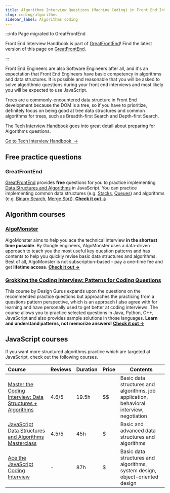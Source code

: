 ---
title: Algorithms Interview Questions (Machine Coding) in Front End Interviews
slug: coding/algorithms
sidebar_label: Algorithms coding
---

:::info Page migrated to GreatFrontEnd

Front End Interview Handbook is part of [GreatFrontEnd](https://www.greatfrontend.com?utm_source=frontendinterviewhandbook&utm_medium=referral&gnrs=frontendinterviewhandbook)! Find the latest version of this page on [GreatFrontEnd](https://www.greatfrontend.com/front-end-interview-guidebook/algorithms?utm_source=frontendinterviewhandbook&utm_medium=referral&gnrs=frontendinterviewhandbook).

:::

Front End Engineers are also Software Engineers after all, and it's an expectation that Front End Engineers have basic competency in algorithms and data structures. It is possible and reasonable that you will be asked to solve algorithmic questions during your front end interviews and most likely you will be expected to use JavaScript.

Trees are a commonly-encountered data structure in Front End development because the DOM is a tree, so if you have to prioritize, definitely focus on being good at tree data structures and common algorithms for trees, such as Breadth-first Search and Depth-first Search.

The [Tech Interview Handbook](https://www.techinterviewhandbook.org/algorithms/study-cheatsheet/) goes into great detail about preparing for Algorithms questions.

<a className="button button--primary" href="https://www.techinterviewhandbook.org/algorithms/study-cheatsheet/">Go to Tech Interview Handbook &nbsp;→</a>

## Free practice questions

### GreatFrontEnd

[GreatFrontEnd](https://www.greatfrontend.com?utm_source=frontendinterviewhandbook&utm_medium=referral&gnrs=frontendinterviewhandbook) provides **free** questions for you to practice implementing [Data Structures and Algorithms](https://www.greatfrontend.com/questions/js/coding/data-structures-algorithms?utm_source=frontendinterviewhandbook&utm_medium=referral&gnrs=frontendinterviewhandbook) in JavaScript. You can practice implementing common data structures (e.g. [Stacks](https://www.greatfrontend.com/questions/javascript/stack?utm_source=frontendinterviewhandbook&utm_medium=referral&gnrs=frontendinterviewhandbook), [Queues](https://www.greatfrontend.com/questions/javascript/queue?utm_source=frontendinterviewhandbook&utm_medium=referral&gnrs=frontendinterviewhandbook)) and algorithms (e.g. [Binary Search](https://www.greatfrontend.com/questions/javascript/binary-search?utm_source=frontendinterviewhandbook&utm_medium=referral&gnrs=frontendinterviewhandbook), [Merge Sort](https://www.greatfrontend.com/questions/javascript/merge-sort?utm_source=frontendinterviewhandbook&utm_medium=referral&gnrs=frontendinterviewhandbook)). [**Check it out →**](https://www.greatfrontend.com/questions/js/coding/data-structures-algorithms?utm_source=frontendinterviewhandbook&utm_medium=referral&gnrs=frontendinterviewhandbook)

## Algorithm courses

### [AlgoMonster](https://shareasale.com/r.cfm?b=1873647&u=3114753&m=114505&urllink=&afftrack=)

AlgoMonster aims to help you ace the technical interview **in the shortest time possible**. By Google engineers, AlgoMonster uses a data-driven approach to teach you the most useful key question patterns and has contents to help you quickly revise basic data structures and algorithms. Best of all, AlgoMonster is not subscription-based - pay a one-time fee and get **lifetime access**. [**Check it out →**](https://shareasale.com/r.cfm?b=1873647&u=3114753&m=114505&urllink=&afftrack=)

### [Grokking the Coding Interview: Patterns for Coding Questions](https://designgurus.org/link/kJSIoU?url=https%3A%2F%2Fdesigngurus.org%2Fcourse%3Fcourseid%3Dgrokking-the-coding-interview)

This course by Design Gurus expands upon the questions on the recommended practice questions but approaches the practicing from a questions pattern perspective, which is an approach I also agree with for learning and have personally used to get better at coding interviews. The course allows you to practice selected questions in Java, Python, C++, JavaScript and also provides sample solutions in those languages. **Learn and understand patterns, not memorize answers!** [**Check it out →**](https://designgurus.org/link/kJSIoU?url=https%3A%2F%2Fdesigngurus.org%2Fcourse%3Fcourseid%3Dgrokking-the-coding-interview)

## JavaScript courses

If you want more structured algorithms practice which are targeted at JavaScript, check out the following courses.

| Course | Reviews | Duration | Price | Contents |
| :-- | --- | --- | --- | --- |
| [Master the Coding Interview: Data Structures + Algorithms](https://fxo.co/DQpY) | 4.6/5 | 19.5h | $$ | Basic data structures and algorithms, job application, behavioral interview, negotiation |
| [JavaScript Data Structures and Algorithms Masterclass](https://fxo.co/DQpZ) | 4.5/5 | 45h | $ | Basic and advanced data structures and algorithms |
| [Ace the JavaScript Coding Interview](https://www.educative.io/path/ace-javascript-coding-interview?aff=x23W) | - | 87h | $ | Basic data structures and algorithms, system design, object-oriented design |
